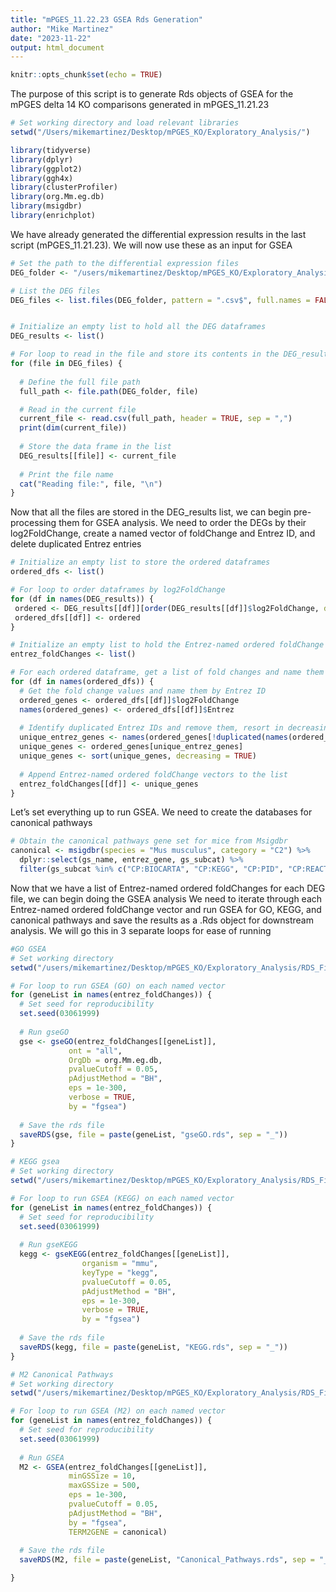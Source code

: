 ```yaml
---
title: "mPGES_11.22.23 GSEA Rds Generation"
author: "Mike Martinez"
date: "2023-11-22"
output: html_document
---
```


```r
knitr::opts_chunk$set(echo = TRUE)
```

The purpose of this script is to generate Rds objects of GSEA for the mPGES delta 14 KO comparisons generated in mPGES_11.21.23

```r

# Set working directory and load relevant libraries
setwd("/Users/mikemartinez/Desktop/mPGES_KO/Exploratory_Analysis/")

library(tidyverse)
library(dplyr)
library(ggplot2)
library(ggh4x)
library(clusterProfiler)
library(org.Mm.eg.db)
library(msigdbr)
library(enrichplot)
```

We have already generated the differential expression results in the last script (mPGES_11.21.23). We will now use these as an input for GSEA
```r

# Set the path to the differential expression files
DEG_folder <- "/users/mikemartinez/Desktop/mPGES_KO/Exploratory_Analysis/All_Comparions_DEGs"

# List the DEG files
DEG_files <- list.files(DEG_folder, pattern = ".csv$", full.names = FALSE)


# Initialize an empty list to hold all the DEG dataframes
DEG_results <- list()

# For loop to read in the file and store its contents in the DEG_results list
for (file in DEG_files) {
  
  # Define the full file path
  full_path <- file.path(DEG_folder, file)

  # Read in the current file
  current_file <- read.csv(full_path, header = TRUE, sep = ",")
  print(dim(current_file))
  
  # Store the data frame in the list
  DEG_results[[file]] <- current_file
  
  # Print the file name
  cat("Reading file:", file, "\n")
}
```
Now that all the files are stored in the DEG_results list, we can begin pre-processing them for GSEA analysis.
We need to order the DEGs by their log2FoldChange, create a named vector of foldChange and Entrez ID, and delete duplicated Entrez entries
```r

# Initialize an empty list to store the ordered dataframes
ordered_dfs <- list()

# For loop to order dataframes by log2FoldChange
for (df in names(DEG_results)) {
 ordered <- DEG_results[[df]][order(DEG_results[[df]]$log2FoldChange, decreasing = TRUE),]
 ordered_dfs[[df]] <- ordered
}

# Initialize an empty list to hold the Entrez-named ordered foldChange vectors
entrez_foldChanges <- list()

# For each ordered dataframe, get a list of fold changes and name them by Entrez ID, remove duplicate Entrez IDs
for (df in names(ordered_dfs)) {
  # Get the fold change values and name them by Entrez ID
  ordered_genes <- ordered_dfs[[df]]$log2FoldChange
  names(ordered_genes) <- ordered_dfs[[df]]$Entrez
  
  # Identify duplicated Entrez IDs and remove them, resort in decreasing order for safety
  unique_entrez_genes <- names(ordered_genes[!duplicated(names(ordered_genes))])
  unique_genes <- ordered_genes[unique_entrez_genes]
  unique_genes <- sort(unique_genes, decreasing = TRUE)
  
  # Append Entrez-named ordered foldChange vectors to the list
  entrez_foldChanges[[df]] <- unique_genes
}
```

Let's set everything up to run GSEA. We need to create the databases for canonical pathways
```r

# Obtain the canonical pathways gene set for mice from Msigdbr
canonical <- msigdbr(species = "Mus musculus", category = "C2") %>%
  dplyr::select(gs_name, entrez_gene, gs_subcat) %>%
  filter(gs_subcat %in% c("CP:BIOCARTA", "CP:KEGG", "CP:PID", "CP:REACTOME", "CP:WIKIPATHWAYS"))
```

Now that we have a list of Entrez-named ordered foldChanges for each DEG file, we can begin doing the GSEA analysis
We need to iterate through each Entrez-named ordered foldChange vector and run GSEA for GO, KEGG, and canonical pathways and save the results as a .Rds object for downstream analysis. We will go this in 3 separate loops for ease of running
```r

#GO GSEA
# Set working directory
setwd("/users/mikemartinez/Desktop/mPGES_KO/Exploratory_Analysis/RDS_Files/GSEA/GO/")

# For loop to run GSEA (GO) on each named vector
for (geneList in names(entrez_foldChanges)) {
  # Set seed for reproducibility
  set.seed(03061999)
  
  # Run gseGO
  gse <- gseGO(entrez_foldChanges[[geneList]],
             ont = "all",
             OrgDb = org.Mm.eg.db,
             pvalueCutoff = 0.05,
             pAdjustMethod = "BH",
             eps = 1e-300,
             verbose = TRUE,
             by = "fgsea")
  
  # Save the rds file
  saveRDS(gse, file = paste(geneList, "gseGO.rds", sep = "_"))
}
```

```r

# KEGG gsea
# Set working directory
setwd("/users/mikemartinez/Desktop/mPGES_KO/Exploratory_Analysis/RDS_Files/GSEA/KEGG/")

# For loop to run GSEA (KEGG) on each named vector
for (geneList in names(entrez_foldChanges)) {
  # Set seed for reproducibility
  set.seed(03061999)
  
  # Run gseKEGG
  kegg <- gseKEGG(entrez_foldChanges[[geneList]],
                organism = "mmu",
                keyType = "kegg",
                pvalueCutoff = 0.05,
                pAdjustMethod = "BH",
                eps = 1e-300,
                verbose = TRUE,
                by = "fgsea")
  
  # Save the rds file
  saveRDS(kegg, file = paste(geneList, "KEGG.rds", sep = "_"))
}
```

```r

# M2 Canonical Pathways
# Set working directory
setwd("/users/mikemartinez/Desktop/mPGES_KO/Exploratory_Analysis/RDS_Files/GSEA/M2_Canonical/")

# For loop to run GSEA (M2) on each named vector
for (geneList in names(entrez_foldChanges)) {
  # Set seed for reproducibility
  set.seed(03061999)
  
  # Run GSEA
  M2 <- GSEA(entrez_foldChanges[[geneList]], 
             minGSSize = 10, 
             maxGSSize = 500, 
             eps = 1e-300, 
             pvalueCutoff = 0.05, 
             pAdjustMethod = "BH", 
             by = "fgsea", 
             TERM2GENE = canonical)
   
  # Save the rds file
  saveRDS(M2, file = paste(geneList, "Canonical_Pathways.rds", sep = "_"))

}
```

